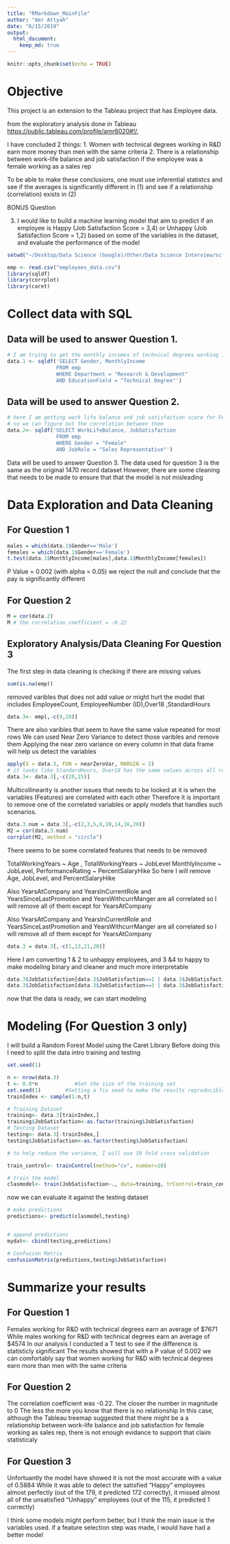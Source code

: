 ```yaml
---
title: "RMarkdown_MainFile"
author: "Amr Attyah"
date: "6/15/2019"
output: 
  html_document:
    keep_md: true
---
```


```r
knitr::opts_chunk$set(echo = TRUE)
```


# Objective

This project is an extension to the Tableau project that has Employee data.

 from the exploratory analysis done in Tableau <https://public.tableau.com/profile/amr6020#!/>, 
 
 I have concluded 2 things:
 1. Women with technical degrees working in R&D earn more money than men 
    with the same criteria 
 2. There is a relationship between work-life balance and job satisfaction if
    the employee was a female working as a sales rep

 To be able to make these conclusions, one must use inferential statistcs 
 and see if the averages is significantly different in (1) and see if a relationship  (correlation) exists in (2)
 
BONUS Question

 3. I would like to build a machine learning model that aim to predict if 
 an employee is Happy (Job Satisfaction Score = 3,4) or Unhappy (Job Satisfaction Score = 1,2)
based on some of the variables in the dataset, and evaluate the performance of the model


```r
setwd("~/Desktop/Data Science (Google)/Other/Data Science Interview/scfhs-project/data")

emp <- read.csv("employees_data.csv")
library(sqldf)
library(corrplot)
library(caret)


```

# Collect data with SQL
## Data will be used to answer Question 1. 

```r

# I am trying to get the monthly incomes of technical degrees working in R&D
data.1 <- sqldf('SELECT Gender, MonthlyIncome 
                FROM emp
                WHERE Department = "Research & Development"
                AND EducationField = "Technical Degree"') 
```

## Data will be used to answer Question 2. 
```r
# here I am getting work life balance and job satisfaction score for Females working as Sales Reps
# so we can figure out the correlation between them
data.2<- sqldf('SELECT WorkLifeBalance, JobSatisfaction 
                FROM emp
                WHERE Gender = "Female"
                AND JobRole = "Sales Representative"') 
```


Data will be used to answer Question 3. 
The data used for question 3 is the same as the original 1470 record dataset
However, there are some cleaning that needs to be made to ensure that
that the model is not misleading

# Data Exploration and Data Cleaning 
## For Question 1
```r
males = which(data.1$Gender=='Male')
females = which(data.1$Gender=='Female')
t.test(data.1$MonthlyIncome[males],data.1$MonthlyIncome[females]) 

```

P Value = 0.002 (with alpha = 0.05) we reject the null and conclude that the pay is significantly different

## For Question 2
```r
M = cor(data.2)
M # the correlation coefficient = -0.22
```

## Exploratory Analysis/Data Cleaning For Question 3
The first step in data cleaning is checking if there are missing values 
```r
sum(is.na(emp))
```

removed varibles that does not add value or might hurt the model
that includes EmployeeCount, EmployeeNumber (ID),Over18 ,StandardHours

```r
data.3<- emp[,-c(9,10)] 
```

There are also varibles that seem to have the same value repeated for most rows
We can used Near Zero Variance to detect those varibles and remove them
Applying the near zero variance on every column in that data frame will help us detect the variables


```r
apply(X = data.3, FUN = nearZeroVar, MARGIN = 2) 
# it looks like StandardHours, Over18 has the same values across all rows, so we remove them
data.3<- data.3[,-c(20,25)]
```

Multicollinearity is another issues that needs to be looked at
it is when the variables (Features) are correlated with each other
Therefore it is important to remove one of the correlated variables 
or apply models that handles such scenarios.

```r
data.3.num = data.3[,-c(2,3,5,8,10,14,16,20)]
M2 = cor(data.3.num)
corrplot(M2, method = "circle")
```

There seems to be some correlated features that needs to be removed

TotalWorkingYears ~ Age , TotalWorkingYears ~ JobLevel
MonthlyIncome ~ JobLevel, PerformanceRating ~ PercentSalaryHike
So here I will remove Age, JobLevel, and PercentSalaryHike

Also YearsAtCompany and YearsInCurrentRole and YearsSinceLastPromotion and YearsWithcurrManger
are all correlated so I will remove all of them except for YearsAtCompany

Also YearsAtCompany and YearsInCurrentRole and YearsSinceLastPromotion and YearsWithcurrManger
are all correlated so I will remove all of them except for YearsAtCompany
```r
data.3 = data.3[,-c(1,13,21,28)]
```
Here I am converting 1 & 2 to unhappy employees, and 3 &4 to happy to make modeling binary and cleaner and much more interpretable

```r
data.3$JobSatisfaction[data.3$JobSatisfaction==1 | data.3$JobSatisfaction==2]<-"Unappy"
data.3$JobSatisfaction[data.3$JobSatisfaction==3 | data.3$JobSatisfaction==4]<-"Happy"
```

now that the data is ready, we can start modeling

# Modeling (For Question 3 only)

I will build a Random Forest Model using the Caret Library
Before doing this I need to split the data intro training and testing 

```r
set.seed(1)

n <- nrow(data.3)  
t <- 0.8*n            #Set the size of the training set
set.seed(1)        #Setting a fix seed to make the results reproducible
trainIndex <- sample(1:n,t)

# Training Dataset
training<- data.3[trainIndex,]
training$JobSatisfaction<-as.factor(training$JobSatisfaction)
# Testing Dataset
testing<- data.3[-trainIndex,]
testing$JobSatisfaction<-as.factor(testing$JobSatisfaction)
```

```r
# to help reduce the variance, I will use 10 fold cross validation

train_control<- trainControl(method="cv", number=10)

# train the model 
clasmodel<- train(JobSatisfaction~., data=training, trControl=train_control, method="rf")
```

now we can evaluate it against the testing dataset

```r
# make predictions
predictions<- predict(clasmodel,testing)


# append predictions
mydat<- cbind(testing,predictions)

# Confusion Matrix
confusionMatrix(predictions,testing$JobSatisfaction)
```


# Summarize your results
## For Question 1
Females working for R&D with technical degrees earn an average of $7671
While males working for R&D with technical degrees earn an average of $4574
In our analysis I conducted a T test to see if the difference is statisticly significant
The results showed that with a P value of 0.002 we can comfortably say that 
women working for R&D with technical degrees earn more than men with the same criteria


## For Question 2
The correlation coefficient was -0.22. The closer the number in magnitude to 0
The less the more you know that there is no relationship
In this case, although the Tableau treemap suggested that there might be a a relationship
between work-life balance and job satisfaction for female working as sales rep,
there is not enough evidance to support that claim statisticaly 

## For Question 3
Unfortuantly the model have showed it is not the most accurate with a value of 0.5884
While it was able to detect the satisfied "Happy" employees almost perfectly (out of the 179, it predicted 172 correctly), it missed almost all of the unsatisfied "Unhappy" employees (out of the 115, it predicted 1 correctly)

I think some models might perform better, but I think the main issue is the variables used. if a feature selection step was made, I would have had a better model
